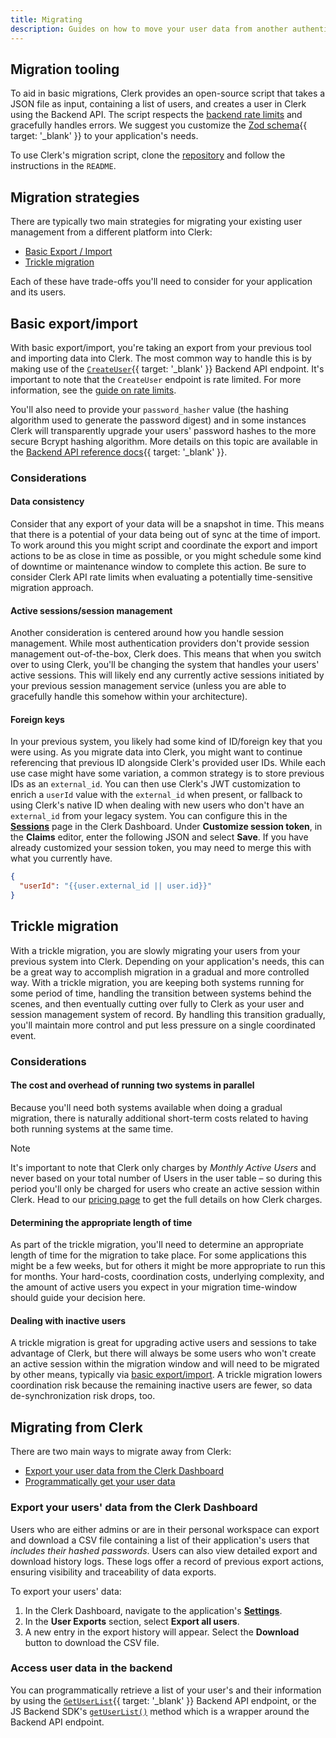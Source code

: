 ```yaml
---
title: Migrating
description: Guides on how to move your user data from another authentication platform to Clerk.
---
```


## Migration tooling

To aid in basic migrations, Clerk provides an open-source script that takes a JSON file as input, containing a list of users, and creates a user in Clerk using the Backend API. The script respects the [backend rate limits](/docs/guides/how-clerk-works/system-limits#backend-api-requests) and gracefully handles errors. We suggest you customize the [Zod schema](https://github.com/clerk/migration-script/blob/main/index.ts#L25-L43){{ target: '_blank' }} to your application's needs.

To use Clerk's migration script, clone the [repository](https://github.com/clerk/migration-script) and follow the instructions in the `README`.

## Migration strategies

There are typically two main strategies for migrating your existing user management from a different platform into Clerk:

- [Basic Export / Import](#basic-export-import)
- [Trickle migration](#trickle-migration)

Each of these have trade-offs you'll need to consider for your application and its users.

## Basic export/import

With basic export/import, you're taking an export from your previous tool and importing data into Clerk. The most common way to handle this is by making use of the [`CreateUser`](/docs/reference/backend-api/tag/Users#operation/CreateUser){{ target: '_blank' }} Backend API endpoint. It's important to note that the `CreateUser` endpoint is rate limited. For more information, see the [guide on rate limits](/docs/guides/how-clerk-works/system-limits#backend-api-requests).

You'll also need to provide your `password_hasher` value (the hashing algorithm used to generate the password digest) and in some instances Clerk will transparently upgrade your users' password hashes to the more secure Bcrypt hashing algorithm. More details on this topic are available in the [Backend API reference docs](/docs/reference/backend-api/tag/Users#operation/CreateUser!path=password_hasher\&t=request){{ target: '_blank' }}.

### Considerations

#### Data consistency

Consider that any export of your data will be a snapshot in time. This means that there is a potential of your data being out of sync at the time of import. To work around this you might script and coordinate the export and import actions to be as close in time as possible, or you might schedule some kind of downtime or maintenance window to complete this action. Be sure to consider Clerk API rate limits when evaluating a potentially time-sensitive migration approach.

#### Active sessions/session management

Another consideration is centered around how you handle session management. While most authentication providers don't provide session management out-of-the-box, Clerk does. This means that when you switch over to using Clerk, you'll be changing the system that handles your users' active sessions. This will likely end any currently active sessions initiated by your previous session management service (unless you are able to gracefully handle this somehow within your architecture).

#### Foreign keys

In your previous system, you likely had some kind of ID/foreign key that you were using. As you migrate data into Clerk, you might want to continue referencing that previous ID alongside Clerk's provided user IDs. While each use case might have some variation, a common strategy is to store previous IDs as an `external_id`. You can then use Clerk's JWT customization to enrich a `userId` value with the `external_id` when present, or fallback to using Clerk's native ID when dealing with new users who don't have an `external_id` from your legacy system. You can configure this in the [**Sessions**](https://dashboard.clerk.com/~/sessions) page in the Clerk Dashboard. Under **Customize session token**, in the **Claims** editor, enter the following JSON and select **Save**. If you have already customized your session token, you may need to merge this with what you currently have.

```json
{
  "userId": "{{user.external_id || user.id}}"
}
```

## Trickle migration

With a trickle migration, you are slowly migrating your users from your previous system into Clerk. Depending on your application's needs, this can be a great way to accomplish migration in a gradual and more controlled way. With a trickle migration, you are keeping both systems running for some period of time, handling the transition between systems behind the scenes, and then eventually cutting over fully to Clerk as your user and session management system of record. By handling this transition gradually, you'll maintain more control and put less pressure on a single coordinated event.

### Considerations

#### The cost and overhead of running two systems in parallel

Because you'll need both systems available when doing a gradual migration, there is naturally additional short-term costs related to having both running systems at the same time.

> [!NOTE]
> It's important to note that Clerk only charges by _Monthly Active Users_ and never based on your total number of Users in the user table – so during this period you'll only be charged for users who create an active session within Clerk. Head to our [pricing page](/pricing) to get the full details on how Clerk charges.

#### Determining the appropriate length of time

As part of the trickle migration, you'll need to determine an appropriate length of time for the migration to take place. For some applications this might be a few weeks, but for others it might be more appropriate to run this for months. Your hard-costs, coordination costs, underlying complexity, and the amount of active users you expect in your migration time-window should guide your decision here.

#### Dealing with inactive users

A trickle migration is great for upgrading active users and sessions to take advantage of Clerk, but there will always be some users who won't create an active session within the migration window and will need to be migrated by other means, typically via [basic export/import](#basic-export-import). A trickle migration lowers coordination risk because the remaining inactive users are fewer, so data de-synchronization risk drops, too.

## Migrating from Clerk

There are two main ways to migrate away from Clerk:

- [Export your user data from the Clerk Dashboard](#export-your-users-data-from-the-clerk-dashboard)
- [Programmatically get your user data](#access-user-data-in-the-backend)

### Export your users' data from the Clerk Dashboard

Users who are either admins or are in their personal workspace can export and download a CSV file containing a list of their application's users that _includes their hashed passwords_. Users can also view detailed export and download history logs. These logs offer a record of previous export actions, ensuring visibility and traceability of data exports.

To export your users' data:

1. In the Clerk Dashboard, navigate to the application's [**Settings**](https://dashboard.clerk.com/~/settings).
1. In the **User Exports** section, select **Export all users**.
1. A new entry in the export history will appear. Select the **Download** button to download the CSV file.

### Access user data in the backend

You can programmatically retrieve a list of your user's and their information by using the [`GetUserList`](/docs/reference/backend-api/tag/Users#operation/GetUserList){{ target: '_blank' }} Backend API endpoint, or the JS Backend SDK's [`getUserList()`](/docs/reference/backend/user/get-user-list) method which is a wrapper around the Backend API endpoint.
